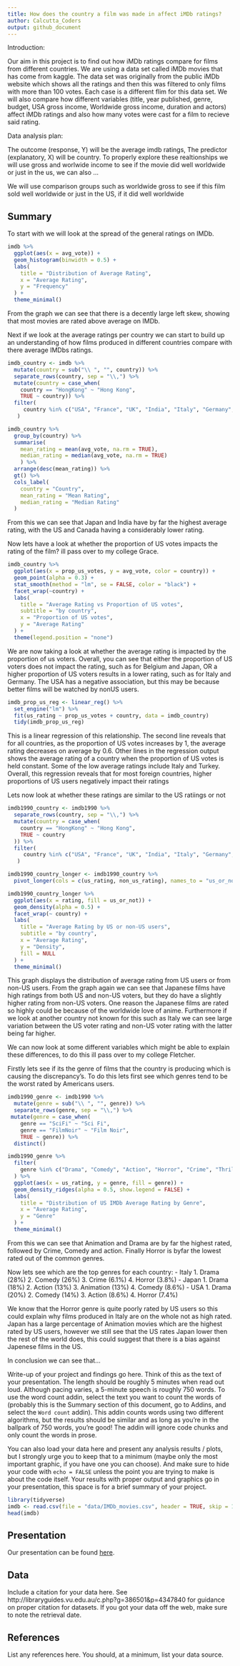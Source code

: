 ```yaml
---
title: How does the country a film was made in affect iMDb ratings?
author: Calcutta_Coders
output: github_document
---
```

Introduction:

Our aim in this project is to find out how iMDb ratings compare for films from different countries. We are using a data set called iMDb movies that has come from kaggle. The data set was originally from the public iMDb website which shows all the ratings and then this was filtered to only films with more than 100 votes. Each case is a different flim for this data set. We will also compare how different variables (title, year published, genre, budget, USA gross income, Worldwide gross income, duration and actors) affect iMDb ratings and also how many votes were cast for a film to recieve said rating. 

Data analysis plan:

The outcome (response, Y) will be the average imdb ratings, The predictor (explanatory, X) will be country. To properly explore these realtionships we will use gross and worlwide income to see if the movie did well worldwide or just in the us, we can also ...

We will use comparison groups such as worldwide gross to see if this film sold well worldwide or just in the US, if it did well worldwide 

## Summary
To start with we will look at the spread of the general ratings on IMDb.
```r
imdb %>%
  ggplot(aes(x = avg_vote)) +
  geom_histogram(binwidth = 0.5) +
  labs(
    title = "Distribution of Average Rating",
    x = "Average Rating",
    y = "Frequency"
  ) +
  theme_minimal()
```
From the graph we can see that there is a decently large left skew, showing that most movies are rated above average on IMDb.

Next if we look at the average ratings per country we can start to build up an understanding of how films produced in different countries compare with there average IMDbs ratings.
```r
imdb_country <- imdb %>%
  mutate(country = sub("\\ ", "", country)) %>%
  separate_rows(country, sep = "\\,") %>%
  mutate(country = case_when(
    country == "HongKong" ~ "Hong Kong",
    TRUE ~ country)) %>%
  filter(
     country %in% c("USA", "France", "UK", "India", "Italy", "Germany", "Japan", "Canada", "Spain", "Hong Kong", "Turkey", "Belgium")
   )

imdb_country %>%
  group_by(country) %>%
  summarise(
    mean_rating = mean(avg_vote, na.rm = TRUE),
    median_rating = median(avg_vote, na.rm = TRUE)
    ) %>%
  arrange(desc(mean_rating)) %>%
  gt() %>%
  cols_label(
    country = "Country",
    mean_rating = "Mean Rating",
    median_rating = "Median Rating"
  )
```
From this we can see that Japan and India have by far the highest average rating, with the US and Canada having a considerably lower rating.

Now lets have a look at whether the proportion of US votes impacts the rating of the film? ill pass over to my college Grace.

```r
imdb_country %>%
  ggplot(aes(x = prop_us_votes, y = avg_vote, color = country)) +
  geom_point(alpha = 0.3) +
  stat_smooth(method = "lm", se = FALSE, color = "black") +
  facet_wrap(~country) +
  labs(
    title = "Average Rating vs Proportion of US votes",
    subtitle = "by country",
    x = "Proportion of US votes",
    y = "Average Rating"
  ) +
  theme(legend.position = "none")
```
We are now taking a look at whether the average rating is impacted by the proportion of us voters. Overall, you can see that either the proportion of US voters does not impact the rating, such as for Belgium and Japan, OR a higher proportion of US voters results in a lower rating, such as for Italy and Germany. The USA has a negative association, but this may be because better films will be watched by nonUS users.


```r
imdb_prop_us_reg <- linear_reg() %>%
  set_engine("lm") %>%
  fit(us_rating ~ prop_us_votes + country, data = imdb_country)
  tidy(imdb_prop_us_reg)
```
This is a linear regression of this relationship. The second line reveals that for all countries, as the proportion of US votes increases by 1, the average rating decreases on average by 0.6. Other lines in the regression output shows the average rating of a country when the proportion of US votes is held constant. Some of the low average ratings include Italy and Turkey. 
Overall, this regression reveals that for most foreign countries, higher proportions of US users negatively impact their ratings


Lets now look at whether these ratings are similar to the US ratiings or not
```r
imdb1990_country <- imdb1990 %>%
  separate_rows(country, sep = "\\,") %>%
  mutate(country = case_when(
    country == "HongKong" ~ "Hong Kong",
    TRUE ~ country
  )) %>%
  filter(
     country %in% c("USA", "France", "UK", "India", "Italy", "Germany", "Japan", "Canada", "Spain", "Hong Kong", "Turkey", "Belgium")
   ) 

imdb1990_country_longer <- imdb1990_country %>%
  pivot_longer(cols = c(us_rating, non_us_rating), names_to = "us_or_not", values_to = "rating")

imdb1990_country_longer %>%
  ggplot(aes(x = rating, fill = us_or_not)) +
  geom_density(alpha = 0.5) +
  facet_wrap(~ country) +
  labs(
    title = "Average Rating by US or non-US users",
    subtitle = "by country",
    x = "Average Rating",
    y = "Density",
    fill = NULL
  ) +
  theme_minimal()
```

This graph displays the distribution of average rating from US users or from non-US users. From the graph again we can see that Japanese films have high ratings from both US and non-US voters, but they do have a slightly higher rating from non-US voters. One reason the Japanese films are rated so highly could be because of the worldwide love of anime. Furthermore if we look at another country not known for this such as Italy we can see large variation between the US voter rating and non-US voter rating with the latter being far higher.

We can now look at some different variables which might be able to explain these differences, to do this ill pass over to my college Fletcher.

Firstly lets see if its the genre of films that the country is producing which is causing the discrepancy's.
To do this lets first see which genres tend to be the worst rated by Americans users.
```r
imdb1990_genre <- imdb1990 %>%
  mutate(genre = sub("\\ ", "", genre)) %>%
  separate_rows(genre, sep = "\\,") %>%
 mutate(genre = case_when(
    genre == "SciFi" ~ "Sci Fi",
    genre == "FilmNoir" ~ "Film Noir",
    TRUE ~ genre)) %>%
  distinct()

imdb1990_genre %>%
  filter(
    genre %in% c("Drama", "Comedy", "Action", "Horror", "Crime", "Thriller", "Romance", "Adventure", "Mystery", "Family")
  ) %>%
  ggplot(aes(x = us_rating, y = genre, fill = genre)) +
  geom_density_ridges(alpha = 0.5, show.legend = FALSE) +
  labs(
    title = "Distribution of US IMDb Average Rating by Genre",
    x = "Average Rating",
    y = "Genre"
  ) +
  theme_minimal()
```
From this we can see that Animation and Drama are by far the highest rated, followed by Crime, Comedy and action. Finally Horror is byfar the lowest rated out of the common genres.

Now lets see which are the top genres for each country:
- Italy
  1. Drama (28%)
  2. Comedy (26%)
  3. Crime (6.1%)
  4. Horror (3.8%)
- Japan
  1. Drama (18%)
  2. Action (13%)
  3. Animation (13%)
  4. Comedy (8.6%)
- USA
  1. Drama (20%)
  2. Comedy (14%)
  3. Action (8.6%)
  4. Horror (7.4%)
  
  We know that the Horror genre is quite poorly rated by US users so this could explain why films produced in Italy are on the whole not as high rated. Japan has a large percentage of Animation movies which are the highest rated by US users, however we still see that the US rates Japan lower then the rest of the world does, this could suggest that there is a bias against Japenese films in the US.



In conclusion we can see that...




Write-up of your project and findings go here. 
Think of this as the text of your presentation. 
The length should be roughly 5 minutes when read out loud.
Although pacing varies, a 5-minute speech is roughly 750 words. 
To use the word count addin, select the text you want to count the words of (probably this is the 
Summary section of this document, go to Addins, and select the `Word count` addin).
This addin counts words using two different algorithms, but the results should be similar and as long as you're in the ballpark of 750 words, you're good! 
The addin will ignore code chunks and only count the words in prose.

You can also load your data here and present any analysis results / plots, but I strongly urge you to keep that to a minimum (maybe only the most important graphic, if you have one you can choose). 
And make sure to hide your code with  `echo = FALSE` unless the point you are trying to make is about the code itself.
Your results with proper output and graphics go in your presentation, this space is for a brief summary of your project.

```r
library(tidyverse)
imdb <- read.csv(file = "data/IMDb_movies.csv", header = TRUE, skip = 1)
head(imdb)
```

## Presentation

Our presentation can be found [here](presentation/presentation.html).

## Data 

Include a citation for your data here. 
See http://libraryguides.vu.edu.au/c.php?g=386501&p=4347840 for guidance on proper citation for datasets. 
If you got your data off the web, make sure to note the retrieval date.

## References

List any references here. You should, at a minimum, list your data source.

